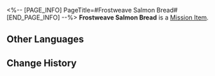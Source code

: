 <%-- [PAGE_INFO]
PageTitle=#Frostweave Salmon Bread#
[END_PAGE_INFO] --%>
{{Item Infobox
|id          = 140207
|image       = Item Frostweave Salmon Bread.png
|type        = Mission Item
|invCategory = Missions
|rarity      = 3
|effect      = 
|description = A cold platter made from air-fried preserved frostweave salmon and bread, with a bowl of redsunset jam for free.<br />Nowadays, frostweave salmon are mostly bred inside Belobog's walls. Their taste is miles off from the frostweave salmons fished from the wilds outside the city.
}}
{{Description|''"I heard having raw fish slices together with bread can delay the onset of diarrhea effectively. Is that true?"''<br />''"Heck if I know. Go ask Natasha."''}}
'''Frostweave Salmon Bread''' is a [[Mission Item]].

==Other Languages==
{{Other Languages
|en   = Frostweave Salmon Bread
|zhs  = 霜纹鲑面包
|zht  = 霜紋鮭麵包
|ja   = 霜降り鮭パン
|ko   = 서리무늬 연어 샌드위치
|es   = Pan de salmón
|fr   = Pain au saumon tisse-givre
|ru   = Хлеб с хладолососем
|th   = Frostweave Salmon Bread
|vi   = Bánh Mì Cá Hồi Tuyết
|de   = Frostlachs auf Brot
|id   = Frostweave Salmon Bread
|pt   = Pão de Salmão-da-Geada
}}

==Change History==
{{Change History|1.3}}